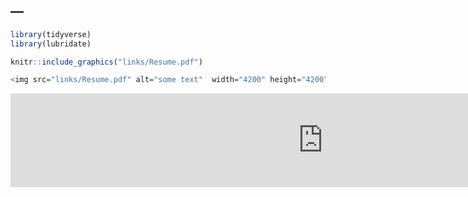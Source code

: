 ---
---

```{r setup, include=FALSE}
library(tidyverse)
library(lubridate)
```

```{r label, fig.cap = "caption"}
knitr::include_graphics("links/Resume.pdf")
```


```{r test, eval = F}
<img src="links/Resume.pdf" alt="some text"  width="4200" height="4200">
```

<embed src="http://example.com/the.pdf" width="1000" height="" type="application/pdf">
 